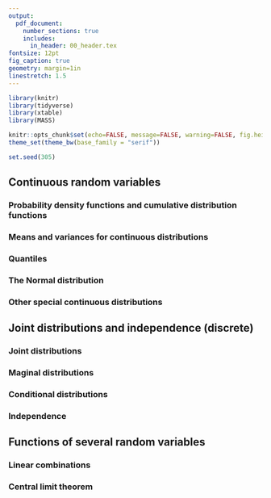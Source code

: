 ```yaml
---
output: 
  pdf_document:
    number_sections: true
    includes:
      in_header: 00_header.tex
fontsize: 12pt
fig_caption: true
geometry: margin=1in
linestretch: 1.5
---
```


```r
library(knitr)
library(tidyverse)
library(xtable)
library(MASS)

knitr::opts_chunk$set(echo=FALSE, message=FALSE, warning=FALSE, fig.height = 2)
theme_set(theme_bw(base_family = "serif"))

set.seed(305)
```

\setcounter{section}{5}
\setcounter{subsection}{1}
\setcounter{ex}{2}
\setcounter{df}{2}

## Continuous random variables

### Probability density functions and cumulative distribution functions

### Means and variances for continuous distributions

### Quantiles

### The Normal distribution

### Other special continuous distributions


\setcounter{subsection}{3}

## Joint distributions and independence (discrete)

### Joint distributions

### Maginal distributions

### Conditional distributions

### Independence

## Functions of several random variables

### Linear combinations

### Central limit theorem



